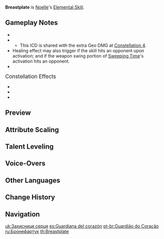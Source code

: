 {{Talent Infobox
|image         = Talent Breastplate.png
|character     = Noelle
|type          = Elemental Skill
|info          = Summons protective stone armor, dealing {{Color|Geo|Geo DMG}} to surrounding opponents and creating a shield. The shield's DMG Absorption scales based on Noelle's DEF.<br />The shield has the following properties:
*When Noelle's Normal and Charged Attacks hit a target, they have a certain chance to regenerate HP for all characters.
*Possesses 150% DMG Absorption efficiency against all Elemental and Physical DMG.
The amount of HP healed when regeneration is triggered scales based on Noelle's DEF.
|scale_att1    = DEF
|scale_att2    = ATK
|utility1      = Shield
|utility2      = Healing
|utility3      = Party
|particles     = 0
|CD            = 24s
|duration      = 12s
|attr1         = Skill DMG
|value1        = 120–255% DEF
|attr2         = DMG Absorption
|value2        = 160–340% DEF + 770–2,117
|attr3         = Healing
|value3        = 21.3%–45.2% DEF + 103–282
|attr4         = Healing Triggering Chance
|value4        = 50–60%
}}
{{Description|Noelle is both a dutiful maid and a valiant knight.}}
'''Breastplate''' is [[Noelle]]'s [[Elemental Skill]].

==Gameplay Notes==
* {{TalentNote|particles|0}}
* {{TalentNote|icd|Skill DMG}}
** This ICD is shared with the extra Geo DMG at [[To Be Cleaned|Constellation 4]].
* Healing effect may also trigger if the skill hits an opponent upon activation; and if the weapon swing portion of [[Sweeping Time]]'s activation hits an opponent.
* {{TalentNote|character=Noelle|talent=Breastplate|ascension|2|Nice and Clean}}

;<big>Constellation Effects</big>
* {{TalentNote|constellation|1|I Got Your Back}}
* {{TalentNote|constellation|3|Invulnerable Maid}}
* {{TalentNote|constellation|4|To Be Cleaned}}

==Preview==
{{Preview
|file=Breastplate Preview
}}
{{clr}}

==Attribute Scaling==
{{Talent Scaling
|talentType=Elemental Skill
|levels=14
|order=skilldmg,dmgabsorption,healing,healingtriggeringchance,duration,cd
|titles=Skill DMG (% DEF),DMG Absorption,Healing,Healing Triggering Chance (%),Duration,CD
|skilldmg_1=120
|skilldmg_2=129
|skilldmg_3=138
|skilldmg_4=150
|skilldmg_5=159
|skilldmg_6=168
|skilldmg_7=180
|skilldmg_8=192
|skilldmg_9=204
|skilldmg_10=216
|skilldmg_11=228
|skilldmg_12=240
|skilldmg_13=255
|skilldmg_14=270
|dmgabsorption_1=160% DEF+769
|dmgabsorption_2=172% DEF+846
|dmgabsorption_3=184% DEF+930
|dmgabsorption_4=200% DEF+1020
|dmgabsorption_5=212% DEF+1116
|dmgabsorption_6=224% DEF+1218
|dmgabsorption_7=240% DEF+1327
|dmgabsorption_8=256% DEF+1443
|dmgabsorption_9=272% DEF+1565
|dmgabsorption_10=288% DEF+1693
|dmgabsorption_11=304% DEF+1828
|dmgabsorption_12=320% DEF+1969
|dmgabsorption_13=340% DEF+2117
|dmgabsorption_14=360% DEF+2271
|healing_1=21.28% DEF+102
|healing_2=22.88% DEF+112
|healing_3=24.47% DEF+124
|healing_4=26.6% DEF+136
|healing_5=28.2% DEF+148
|healing_6=29.79% DEF+162
|healing_7=31.92% DEF+177
|healing_8=34.05% DEF+192
|healing_9=36.18% DEF+208
|healing_10=38.3% DEF+225
|healing_11=40.43% DEF+243
|healing_12=42.56% DEF+262
|healing_13=45.22% DEF+282
|healing_14=47.92% DEF+303
|healingtriggeringchance_1=50
|healingtriggeringchance_2=51
|healingtriggeringchance_3=52
|healingtriggeringchance_4=53
|healingtriggeringchance_5=54
|healingtriggeringchance_6=55
|healingtriggeringchance_7=56
|healingtriggeringchance_8=57
|healingtriggeringchance_9=58
|healingtriggeringchance_10=59
|healingtriggeringchance_11=59
|healingtriggeringchance_12=60
|healingtriggeringchance_13=60
|healingtriggeringchance_14=60
|duration=12s
|cd=24s
}}

==Talent Leveling==
{{Talent Upgrade|Noelle}}

==Voice-Overs==
{{Talent VO}}

==Other Languages==
{{Other Languages
|en      = Breastplate
|zhs     = 护心铠
|zhs_rm  = Hù Xīn Kǎi
|zht     = 護心鎧
|zht_rm  = Hù Xīn Kǎi
|zh_tl   = Heart-Protecting Armor
|ja      = 護心鎧
|ja_rm   = Goshingai
|ja_tl   = Heart-Protecting Armor
|ko      = 호심경
|ko_rm   = Hosimgyeong
|ko_tl   = Heart-Protecting Mirror
|ko_note = 호심경(護心鏡)is One of the copper shards attached to the armor. It is attached to the chest for self-defense.
|es      = Guardiana del corazón
|es_tl   = Guardian of the Heart
|fr      = Armure de cœur
|fr_tl   = Armor of Heart
|ru      = Бронефартук
|ru_tl   = Armored Apron
|th      = Breastplate
|vi      = Giáp Hộ Tâm
|vi_tl   = Heart-Protecting Armor
|de      = Brustpanzer
|de_tl   = Breastplate
|id      = Breastplate
|pt      = Guardião do Coração
|pt_tl   = Guardian of the Heart
|pt_note = ''Guardião'' is a masculine term.
}}

==Change History==
{{Change History|1.0}}

==Navigation==
{{Talent Navbox|Noelle}}

[[uk:Захисниця серця]]
[[es:Guardiana del corazón]]
[[pt-br:Guardião do Coração]]
[[ru:Бронефартук]]
[[th:Breastplate]]